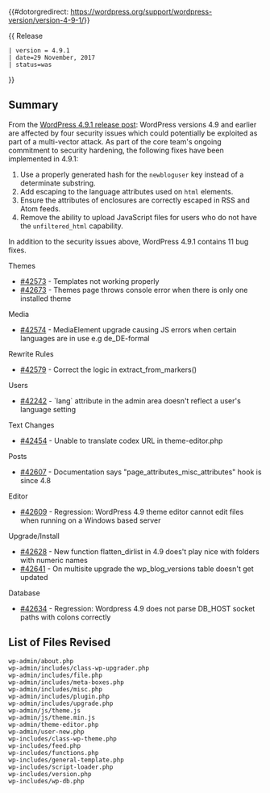 {{#dotorgredirect: https://wordpress.org/support/wordpress-version/version-4-9-1/}}

{{Languages|
{{en|Version 4.9.1}}
{{ja|Version 4.9.1}}
}}
{{ Release
 | version = 4.9.1
 | date=29 November, 2017
 | status=was
}}

== Summary ==

From the [https://wordpress.org/news/2017/11/wordpress-4-9-1-security-and-maintenance-release/ WordPress 4.9.1 release post]: WordPress versions 4.9 and earlier are affected by four security issues which could potentially be exploited as part of a multi-vector attack. As part of the core team&#x27;s ongoing commitment to security hardening, the following fixes have been implemented in 4.9.1:

<ol>
<li>Use a properly generated hash for the <code>newbloguser</code> key instead of a determinate substring.</li>
<li>Add escaping to the language attributes used on <code>html</code> elements.</li>
<li>Ensure the attributes of enclosures are correctly escaped in RSS and Atom feeds.</li>
<li>Remove the ability to upload JavaScript files for users who do not have the <code>unfiltered_html</code> capability.</li>
</ol>

In addition to the security issues above, WordPress 4.9.1 contains 11 bug fixes.

Themes
* [https://core.trac.wordpress.org/ticket/42573 #42573] - Templates not working properly
* [https://core.trac.wordpress.org/ticket/42673 #42673] - Themes page throws console error when there is only one installed theme
Media
* [https://core.trac.wordpress.org/ticket/42574 #42574] - MediaElement upgrade causing JS errors when certain languages are in use e.g de_DE-formal
Rewrite Rules
* [https://core.trac.wordpress.org/ticket/42579 #42579] - Correct the logic in extract_from_markers()
Users
* [https://core.trac.wordpress.org/ticket/42242 #42242] - `lang` attribute in the admin area doesn't reflect a user's language setting
Text Changes
* [https://core.trac.wordpress.org/ticket/42454 #42454] - Unable to translate codex URL in theme-editor.php
Posts
* [https://core.trac.wordpress.org/ticket/42607 #42607] - Documentation says "page_attributes_misc_attributes" hook is since 4.8
Editor
* [https://core.trac.wordpress.org/ticket/42609 #42609] - Regression: WordPress 4.9 theme editor cannot edit files when running on a Windows based server
Upgrade/Install
* [https://core.trac.wordpress.org/ticket/42628 #42628] - New function flatten_dirlist in 4.9 does't play nice with folders with numeric names
* [https://core.trac.wordpress.org/ticket/42641 #42641] - On multisite upgrade the wp_blog_versions table doesn't get updated
Database
* [https://core.trac.wordpress.org/ticket/42634 #42634] - Regression: Wordpress 4.9 does not parse DB_HOST socket paths with colons correctly

== List of Files Revised ==

<pre>
wp-admin/about.php
wp-admin/includes/class-wp-upgrader.php
wp-admin/includes/file.php
wp-admin/includes/meta-boxes.php
wp-admin/includes/misc.php
wp-admin/includes/plugin.php
wp-admin/includes/upgrade.php
wp-admin/js/theme.js
wp-admin/js/theme.min.js
wp-admin/theme-editor.php
wp-admin/user-new.php
wp-includes/class-wp-theme.php
wp-includes/feed.php
wp-includes/functions.php
wp-includes/general-template.php
wp-includes/script-loader.php
wp-includes/version.php
wp-includes/wp-db.php
</pre>